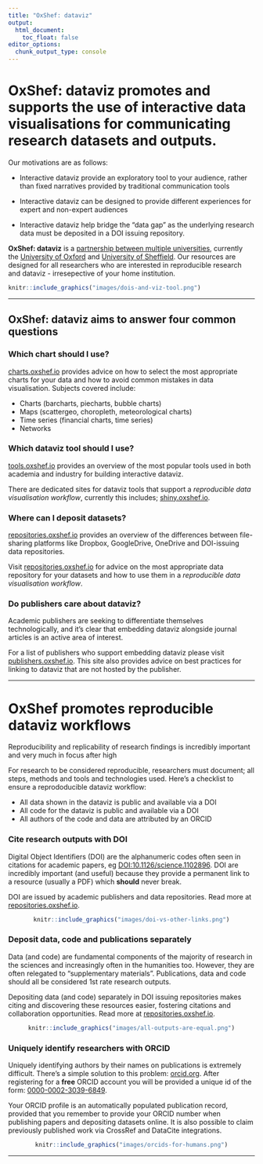 ```yaml
---
title: "OxShef: dataviz"
output:
  html_document:
    toc_float: false
editor_options: 
  chunk_output_type: console
---
```


<!---
If we add the logos to the top section then these are the correct sizes!
<center>
<img style="height:140px;margin-top:42px" src="images/logo_university-of-oxford_web.png"/>
<img style="height:140px;margin-top:70px;margin-bottom:70px" src="images/logo_university-of-sheffield_web.png"/>
</center>

!-->

# **OxShef: dataviz** promotes and supports the use of interactive data visualisations for communicating research datasets and outputs.

Our motivations are as follows:

<div class="row align-items-center">

    
<div class="col-sm-6 align-self-center">

- Interactive dataviz provide an exploratory tool to your audience, rather than fixed narratives provided by traditional communication tools

- Interactive dataviz can be designed to provide different experiences for expert and non-expert audiences

- Interactive dataviz help bridge the "data gap" as the underlying research data must be deposited in a DOI issuing repository.

**OxShef: dataviz** is a [partnership between multiple universities](http://partners.oxshef.io), currently the [University of Oxford](https://partners.oxshef.io/partners_university-of-oxford.html) and [University of Sheffield](https://partners.oxshef.io/partners_university-of-sheffield.html). Our resources are designed for all researchers who are interested in reproducible research and dataviz - irresepective of your home institution.

</div>
    
<div class="col-sm-6 align-self-center">

```r
knitr::include_graphics("images/dois-and-viz-tool.png")
```


</div>

</div>

<hr>

## OxShef: dataviz aims to answer four common questions
<p>

<div class="row align-items-center">
    
<div class="col-xs-6 align-self-center">

### **Which chart should I use?**

[charts.oxshef.io](http://charts.oxshef.io) provides advice on how to select the most appropriate charts for your data and how to avoid common mistakes in data visualisation. Subjects covered include:

- Charts (barcharts, piecharts, bubble charts)
- Maps (scattergeo, choropleth, meteorological charts)
- Time series (financial charts, time series)
- Networks

</div>
        
<div class="col-xs-6 align-self-center">

### **Which dataviz tool should I use?**

[tools.oxshef.io](http://tools.oxshef.io) provides an overview of the most popular tools used in both academia and industry for building interactive dataviz.

There are dedicated sites for dataviz tools that support a *reproducible data visualisation workflow*, currently this includes; [shiny.oxshef.io](http://shiny.oxshef.io).

</div>
</div>

<div class="row align-items-center">
  
<div class="col-xs-6 align-self-center">

### **Where can I deposit datasets?**

[repositories.oxshef.io](http://repositories.oxshef.io) provides an overview of the differences between file-sharing platforms like Dropbox, GoogleDrive, OneDrive and DOI-issuing data repositories.

Visit [repositories.oxshef.io](http://repositories.oxshef.io) for advice on the most appropriate data repository for your datasets and how to use them in a *reproducible data visualisation workflow*.

</div>

<div class="col-xs-6 align-self-center">

### **Do publishers care about dataviz?**

Academic publishers are seeking to differentiate themselves technologically, and it's clear that embedding dataviz alongside journal articles is an active area of interest.

For a list of publishers who support embedding dataviz please visit [publishers.oxshef.io](http://publishers.oxshef.io). This site also provides advice on best practices for linking to dataviz that are not hosted by the publisher.

</div>

</div>

<hr>

# OxShef promotes reproducible dataviz workflows

Reproducibility and replicability of research findings is incredibly important and very much in focus after high 

For research to be considered reproducible, researchers must document; all steps, methods and tools and technologies used. 
Here's a checklist to ensure a reprododucible dataviz workflow:

- All data shown in the dataviz is public and available via a DOI
- All code for the dataviz is public and available via a DOI
- All authors of the code and data are attributed by an ORCID

<p>

### **Cite research outputs with DOI**

<div class="row align-items-center">

<div class="col-sm-7 align-self-center">

Digital Object Identifiers (DOI) are the alphanumeric codes often seen in citations for academic papers, eg [DOI:10.1126/science.1102896](http://doi.org/10.1126/science.1102896). DOI are incredibly important (and useful) because they provide a permanent link to a resource (usually a PDF) which **should** never break.

DOI are issued by academic publishers and data repositories. Read more at [repositories.oxshef.io](http://repositories.oxshef.io).

</div>
    
<div class="col-sm-5 align-self-center">
<center>
```r
knitr::include_graphics("images/doi-vs-other-links.png")
```
</center>
</div>

</div>
<p>
### **Deposit data, code and publications separately**

<div class="row align-items-center">

<div class="col-sm-7 align-self-center">

Data (and code) are fundamental components of the majority of research in the sciences and increasingly often in the humanities too. However, they are often relegated to "supplementary materials". Publications, data and code should all be considered 1st rate research outputs.

Depositing data (and code) separately in DOI issuing repositories makes citing and discovering these resources easier, fostering citations and collaboration opportunities. Read more at [repositories.oxshef.io](http://repositories.oxshef.io).

</div>
    
<div class="col-sm-5 align-self-center">
<center>
```r
knitr::include_graphics("images/all-outputs-are-equal.png")
```
</center>
</div>

</div>
<p>
### **Uniquely identify researchers with ORCID**

<div class="row align-items-center">

<div class="col-sm-7 align-self-center">

Uniquely identifying authors by their names on publications is extremely difficult. There's a simple solution to this problem: [orcid.org](http://orcid.org). After registering for a **free** ORCID account you will be provided a unique id of the form: [0000-0002-3039-6849](https://orcid.org/0000-0002-3039-6849).

Your ORCID profile is an automatically populated publication record, provided that you remember to provide your ORCID number when publishing papers and depositing datasets online. It is also possible to claim previously published work via CrossRef and DataCite integrations.

</div>
    
<div class="col-sm-5 align-self-center">
<center>
```r
knitr::include_graphics("images/orcids-for-humans.png")
```
</center>
</div>

</div>

<hr>


<!-- ## Example charts -->

<!-- The visualisations below are examples of what you can build by following the tutorials and advice within the **OxShef: dataviz** websites. -->

<!-- <div class="row align-items-center"> -->

<!-- <div class="col-md-4 align-self-center"> -->

<!-- <center> -->

<!-- ```{r, echo=FALSE, message=FALSE, warning=FALSE, paged.print=FALSE} -->
<!-- library("tilegramsR") -->
<!-- library("leaflet") -->
<!-- library("sf") -->
<!-- library("statesRcontiguous") -->
<!-- library("tidyverse") -->

<!-- states_info <- shp_all_us_states -->
<!-- st_geometry(states_info) <- NULL -->


<!-- NPR1to1 <- st_as_sf(NPR1to1) %>% -->
<!--   left_join(states_info, by = c("state" = "state.short.name")) -->

<!-- palette_state_division <- colorFactor("Paired", unique(NPR1to1$state.division)) -->

<!-- leaflet( -->
<!--   NPR1to1, -->
<!--   options=leafletOptions( -->
<!--     crs = leafletCRS("L.CRS.Simple"), -->
<!--     minZoom = -3, maxZoom = -3, -->
<!--     dragging = FALSE, zoomControl = FALSE, -->
<!--     attributionControl = FALSE), -->
<!--   width = "350px", -->
<!--           height = "200px" -->
<!--   ) %>% -->
<!--   addPolygons( -->
<!--     weight=2, -->
<!--     color='#000000', group = 'states', -->
<!--     fillOpacity = 0.6, opacity = 1, fillColor= ~palette_state_division(state.division), -->
<!--     highlightOptions = highlightOptions(weight = 4), -->
<!--     label = ~paste0(state, " (", state.division, ")") -->
<!--     ) -->
<!-- ``` -->

<!-- <br> -->

<!-- ```{r, echo=FALSE, message=FALSE, warning=FALSE, paged.print=FALSE} -->
<!-- library("tidyverse") -->
<!-- library("leaflet") -->
<!-- library("sf") -->
<!-- library("gapminder") -->

<!-- geojson_worldmap <- st_read("https://raw.githubusercontent.com/johan/world.geo.json/master/countries.geo.json", -->
<!--                             quiet = TRUE) -->
<!-- geojson_worldmap <- invisible(geojson_worldmap %>% -->
<!--   left_join(gapminder %>% -->
<!--                filter(year == max(year)) , by = c("name" = "country")) %>% -->
<!--   filter(name != "Antarctica")) -->
<!-- palette_pop <- colorNumeric("YlOrBr" , geojson_worldmap$pop, na.color = "#c0c1c4") -->
<!-- geojson_worldmap %>% -->
<!--   leaflet(width = "350px", -->
<!--           height = "200px") %>% -->
<!--   addPolygons(fillColor = ~palette_pop(pop), -->
<!--               fillOpacity = 0.8, -->
<!--               color = "#000", -->
<!--               weight = 1, -->
<!--               label = ~name) -->
<!-- ``` -->

<!-- <br> -->

<!-- ```{r, echo=FALSE, message=FALSE, warning=FALSE, paged.print=FALSE} -->
<!-- quakes %>% -->
<!--   leaflet( width = "350px", -->
<!--           height = "200px") %>% -->
<!--   addProviderTiles(providers$Esri.OceanBasemap) %>% -->
<!--   addCircleMarkers(clusterOptions = markerClusterOptions()) -->
<!-- ``` -->

<!-- </center> -->

<!-- </div> -->

<!-- <div class="col-md-4 align-self-center"> -->
<!-- <center> -->

<!-- ```{r, echo=FALSE, message=FALSE, warning=FALSE, paged.print=FALSE} -->
<!-- library("gapminder") -->
<!-- library("highcharter") -->
<!-- gapminder %>% -->
<!--   group_by(continent, year) %>% -->
<!--   summarise(median.life.exp = median(lifeExp)) %>% -->
<!--   hchart(type = "scatter", -->
<!--          hcaes(x = year, y = median.life.exp, group = continent)) %>% -->
<!--   hc_size(width = "350px", height = "200px") %>% -->
<!--   hc_subtitle(text = "Median life expectancy per continent (Source: Gapminder)") %>% -->
<!--   hc_yAxis(title = list(text = "Life expectancy")) -->
<!-- ``` -->

<!-- <br> -->

<!-- ```{r, echo=FALSE, message=FALSE, warning=FALSE, paged.print=FALSE} -->
<!-- library("highcharter") -->
<!-- library("tidyverse") -->
<!-- my_data <- tribble( -->
<!--   ~category, ~value, -->
<!--   "human", 3, -->
<!--   "non-human", 4, -->
<!--   "snake", 6, -->
<!--   "iguana", 8 -->
<!-- ) -->
<!-- my_data %>% -->
<!--   hchart( -->
<!--     type = "pie", -->
<!--     hcaes( -->
<!--       x = category, -->
<!--       y = value -->
<!--     ) -->
<!--   ) %>% -->
<!--   hc_plotOptions(pie = list(dataLabels = list(enabled = FALSE))) %>% -->
<!--   hc_size(width = "350px", height = "200px") -->
<!-- ``` -->

<!-- <br> -->

<!-- ```{r, echo=FALSE, message=FALSE, warning=FALSE, paged.print=FALSE} -->
<!-- library("highcharter") -->
<!-- library("tidyverse") -->
<!-- my_data <- tribble( -->
<!--   ~category, ~subcategory, ~value, -->
<!--   "Mammal", "human", 3, -->
<!--   "Mammal", "non-human", 4, -->
<!--   "Reptile", "snake", 6, -->
<!--   "Reptile", "iguana", 8 -->
<!-- ) -->
<!-- my_data %>% -->
<!--   hchart( -->
<!--     type = "bar", -->
<!--     hcaes( -->
<!--       x = category, -->
<!--       y = value, -->
<!--       group = subcategory -->
<!--     ) -->
<!--   ) %>% -->
<!--   hc_size(width = "350px", height = "200px") %>% -->
<!--   hc_plotOptions(series = list(stacking = "percent")) %>% -->
<!--   hc_title(text = "Stacked percentage barchart", -->
<!--            style = list(fontSize = 12)) -->
<!-- ``` -->

<!-- </center> -->

<!-- </div> -->

<!-- <div class="col-md-4 align-self-center"> -->

<!-- <center> -->

<!-- ```{r, echo=FALSE, message=FALSE, warning=FALSE, paged.print=FALSE} -->
<!-- library("tidyverse") -->
<!-- library("visNetwork") -->
<!-- library("igraph") -->

<!-- my_nodes <- tribble( -->
<!--   ~id, ~label, ~color, ~size, -->
<!--   1, "Character A", "purple", 10, -->
<!--   2, "Character B", "purple", 13, -->
<!--   3, "Character C", "orange", 17, -->
<!--   4, "Character D", "orange", 12, -->
<!--   5, "Character E", "purple", 17, -->
<!--   6, "Character Z", "green", 10 -->
<!-- ) -->

<!-- my_edges <- tribble( -->
<!--   ~from, ~to, ~width, -->
<!--   1, 2, 5, -->
<!--   # 2, 1, 5, -->
<!--   3, 1, 1, -->
<!--   # 1, 3, 1, -->
<!--   4, 1, 6, -->
<!--   # 1, 4, 6, -->
<!--   4, 2, 3, -->
<!--   # 2, 4, 3, -->
<!--   5, 2, 2, -->
<!--   # 2, 5, 2, -->
<!--   5, 3, 5, -->
<!--   # 3, 5, 5, -->
<!--   5, 6, 5 -->
<!--   # 6, 5, 5 -->
<!-- ) -->

<!-- visNetwork(my_nodes, -->
<!--            my_edges, -->
<!--            width = "350px", -->
<!--            height = "200px") %>% -->
<!--   visOptions(highlightNearest = list(enabled = TRUE, degree = 1)) %>% -->
<!--   visInteraction(zoomView = FALSE) -->
<!-- ``` -->

<!-- <br> -->

<!-- ```{r echo=FALSE, message=FALSE, warning=FALSE, paged.print=FALSE} -->
<!-- mpgman3 <- mpg %>% -->
<!--   group_by(manufacturer) %>% -->
<!--   summarise(n = n(), unique = length(unique(model))) %>% -->
<!--   arrange(-n, -unique) -->
<!-- ## Observations: 15 -->
<!-- ## Variables: 3 -->
<!-- ## $ manufacturer <chr> "dodge", "toyota", "volkswagen", "ford", "chevrol... -->
<!-- ## $ n            <int> 37, 34, 27, 25, 19, 18, 14, 14, 13, 9, 8, 5, 4, 4, 3 -->
<!-- ## $ unique       <int> 4, 6, 4, 4, 4, 3, 2, 2, 3, 1, 1, 1, 1, 1, 1 -->

<!-- hchart(mpgman3, "treemap", hcaes(x = manufacturer, value = n, color = unique)) %>% -->
<!--   hc_size(width = "350px", height = "200px") %>% -->
<!--   hc_legend(enabled = FALSE) -->
<!-- ``` -->

<!-- <br> -->

<!-- ```{r, echo=FALSE, message=FALSE, warning=FALSE, paged.print=FALSE} -->
<!-- library("quantmod") -->

<!-- usdjpy <- getSymbols("USD/JPY", src = "oanda", auto.assign = FALSE) -->
<!-- eurjpy <- getSymbols("EUR/JPY", src = "oanda", auto.assign = FALSE) -->

<!-- highchart(type = "stock") %>% -->
<!--   hc_add_series(usdjpy, id = "usdjpy") %>% -->
<!--   hc_add_series(eurjpy, id = "eurjpy") %>% -->
<!--   hc_size(width = "350px", height = "200px") %>% -->
<!--   hc_rangeSelector(enabled = FALSE) -->
<!-- ``` -->

<!-- </center> -->

<!-- </div> -->

<!-- </div> -->


<!-- </center> -->

